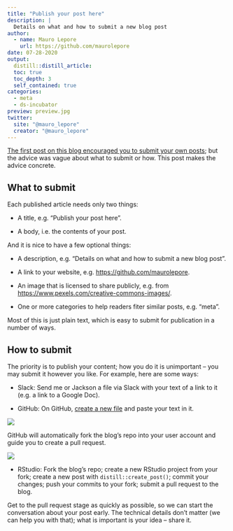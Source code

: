 ```yaml
---
title: "Publish your post here"
description: |
  Details on what and how to submit a new blog post
author:
  - name: Mauro Lepore
    url: https://github.com/maurolepore
date: 07-28-2020
output: 
  distill::distill_article:
  toc: true
  toc_depth: 3
  self_contained: true
categories:
  - meta
  - ds-incubator
preview: preview.jpg
twitter:
  site: "@mauro_lepore"
  creator: "@mauro_lepore"
---
```


[The first post on this blog encouraged you to submit your own posts](https://2degreesinvesting.github.io/posts/2020-06-02-shape-and-share-your-thoughts-here/); but the advice was vague about what to submit or how. This post makes the advice concrete.

## What to submit

Each published article needs only two things:

* A title, e.g. "Publish your post here".

* A body, i.e. the contents of your post.

And it is nice to have a few optional things:

* A description, e.g. "Details on what and how to submit a new blog post".

* A link to your website, e.g. <https://github.com/maurolepore>.

* An image that is licensed to share publicly, e.g. from <https://www.pexels.com/creative-commons-images/>.

* One or more categories to help readers fiter similar posts, e.g. "meta".

Most of this is just plain text, which is easy to submit for publication in a number of ways.

## How to submit

The priority is to publish your content; how you do it is unimportant -- you may submit it however you like. For example, here are some ways:

* Slack: Send me or Jackson a file via Slack with your text of a link to it (e.g. a link to a Google Doc).

* GitHub: On GitHub, [create a new file](https://github.com/2DegreesInvesting/2degreesinvesting.github.io/new/master) and paste your text in it.

![](http://i.imgur.com/BxeXiKN.png)

GitHub will automatically fork the blog's repo into your user account and guide you to create a pull request.

![](http://i.imgur.com/36JuFDW.png)

* RStudio: Fork the blog's repo; create a new RStudio project from your fork; create a new post with `distill::create_post()`; commit your changes; push your commits to your fork; submit a pull request to the blog. 

Get to the pull request stage as quickly as possible, so we can start the conversation about your post early. The technical details don't matter (we can help you with that); what is important is your idea -- share it.
